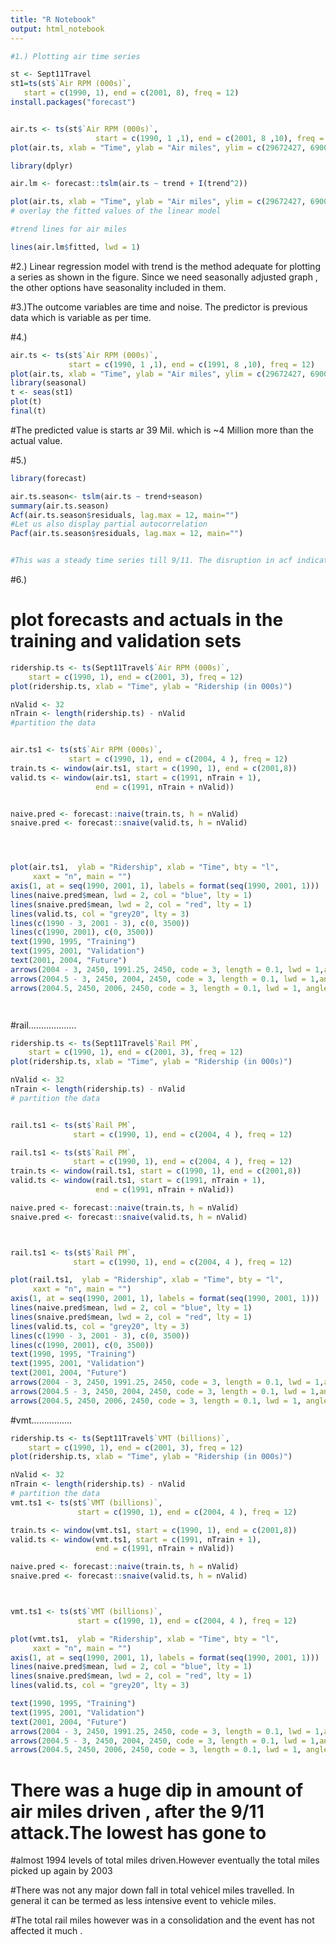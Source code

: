 ---
title: "R Notebook"
output: html_notebook
---


```{r}

#1.) Plotting air time series

st <- Sept11Travel
st1=ts(st$`Air RPM (000s)`, 
   start = c(1990, 1), end = c(2001, 8), freq = 12)
install.packages("forecast")


air.ts <- ts(st$`Air RPM (000s)`, 
                   start = c(1990, 1 ,1), end = c(2001, 8 ,10), freq = 12)
plot(air.ts, xlab = "Time", ylab = "Air miles", ylim = c(29672427, 69003617))

library(dplyr)

air.lm <- forecast::tslm(air.ts ~ trend + I(trend^2))

plot(air.ts, xlab = "Time", ylab = "Air miles", ylim = c(29672427, 69003617))
# overlay the fitted values of the linear model

#trend lines for air miles

lines(air.lm$fitted, lwd = 1)


```

#2.) Linear regression model with trend is the method adequate for plotting a series as shown in the figure. Since we need seasonally adjusted graph , the other options have seasonality included in them.


#3.)The outcome variables are time and noise. The predictor is previous data which is variable as per time.

#4.)
```{r}
air.ts <- ts(st$`Air RPM (000s)`, 
             start = c(1990, 1 ,1), end = c(1991, 8 ,10), freq = 12)
plot(air.ts, xlab = "Time", ylab = "Air miles", ylim = c(29672427, 69003617))
library(seasonal)
t <- seas(st1)
plot(t)
final(t)
```
#The predicted value is starts ar 39 Mil. which is ~4 Million more than the actual value.

#5.)
```{r}
library(forecast)

air.ts.season<- tslm(air.ts ~ trend+season)
summary(air.ts.season)
Acf(air.ts.season$residuals, lag.max = 12, main="")
#Let us also display partial autocorrelation
Pacf(air.ts.season$residuals, lag.max = 12, main="")


#This was a steady time series till 9/11. The disruption in acf indicated the significant change in air miles driven. due to the event
```
#6.)

# plot forecasts and actuals in the training and validation sets



```{r}
ridership.ts <- ts(Sept11Travel$`Air RPM (000s)`, 
    start = c(1990, 1), end = c(2001, 3), freq = 12)
plot(ridership.ts, xlab = "Time", ylab = "Ridership (in 000s)")
```



```{r}
nValid <- 32
nTrain <- length(ridership.ts) - nValid
#partition the data


air.ts1 <- ts(st$`Air RPM (000s)`, 
             start = c(1990, 1), end = c(2004, 4 ), freq = 12)
train.ts <- window(air.ts1, start = c(1990, 1), end = c(2001,8))
valid.ts <- window(air.ts1, start = c(1991, nTrain + 1),
                   end = c(1991, nTrain + nValid))


naive.pred <- forecast::naive(train.ts, h = nValid)
snaive.pred <- forecast::snaive(valid.ts, h = nValid)




plot(air.ts1,  ylab = "Ridership", xlab = "Time", bty = "l", 
     xaxt = "n", main = "") 
axis(1, at = seq(1990, 2001, 1), labels = format(seq(1990, 2001, 1)))
lines(naive.pred$mean, lwd = 2, col = "blue", lty = 1)
lines(snaive.pred$mean, lwd = 2, col = "red", lty = 1)
lines(valid.ts, col = "grey20", lty = 3)
lines(c(1990 - 3, 2001 - 3), c(0, 3500)) 
lines(c(1990, 2001), c(0, 3500))
text(1990, 1995, "Training")
text(1995, 2001, "Validation")
text(2001, 2004, "Future")
arrows(2004 - 3, 2450, 1991.25, 2450, code = 3, length = 0.1, lwd = 1,angle = 30)
arrows(2004.5 - 3, 2450, 2004, 2450, code = 3, length = 0.1, lwd = 1,angle = 30)
arrows(2004.5, 2450, 2006, 2450, code = 3, length = 0.1, lwd = 1, angle = 30)




```

#rail...................

```{r}
ridership.ts <- ts(Sept11Travel$`Rail PM`, 
    start = c(1990, 1), end = c(2001, 3), freq = 12)
plot(ridership.ts, xlab = "Time", ylab = "Ridership (in 000s)")
```
```{r}

nValid <- 32
nTrain <- length(ridership.ts) - nValid
# partition the data


rail.ts1 <- ts(st$`Rail PM`, 
              start = c(1990, 1), end = c(2004, 4 ), freq = 12)

rail.ts1 <- ts(st$`Rail PM`, 
              start = c(1990, 1), end = c(2004, 4 ), freq = 12)
train.ts <- window(rail.ts1, start = c(1990, 1), end = c(2001,8))
valid.ts <- window(rail.ts1, start = c(1991, nTrain + 1),
                   end = c(1991, nTrain + nValid))

naive.pred <- forecast::naive(train.ts, h = nValid)
snaive.pred <- forecast::snaive(valid.ts, h = nValid)



rail.ts1 <- ts(st$`Rail PM`, 
              start = c(1990, 1), end = c(2004, 4 ), freq = 12)

plot(rail.ts1,  ylab = "Ridership", xlab = "Time", bty = "l", 
     xaxt = "n", main = "") 
axis(1, at = seq(1990, 2001, 1), labels = format(seq(1990, 2001, 1)))
lines(naive.pred$mean, lwd = 2, col = "blue", lty = 1)
lines(snaive.pred$mean, lwd = 2, col = "red", lty = 1)
lines(valid.ts, col = "grey20", lty = 3)
lines(c(1990 - 3, 2001 - 3), c(0, 3500)) 
lines(c(1990, 2001), c(0, 3500))
text(1990, 1995, "Training")
text(1995, 2001, "Validation")
text(2001, 2004, "Future")
arrows(2004 - 3, 2450, 1991.25, 2450, code = 3, length = 0.1, lwd = 1,angle = 30)
arrows(2004.5 - 3, 2450, 2004, 2450, code = 3, length = 0.1, lwd = 1,angle = 30)
arrows(2004.5, 2450, 2006, 2450, code = 3, length = 0.1, lwd = 1, angle = 30)

```

#vmt................
```{r}
ridership.ts <- ts(Sept11Travel$`VMT (billions)`, 
    start = c(1990, 1), end = c(2001, 3), freq = 12)
plot(ridership.ts, xlab = "Time", ylab = "Ridership (in 000s)")
```
```{r}
nValid <- 32
nTrain <- length(ridership.ts) - nValid
# partition the data
vmt.ts1 <- ts(st$`VMT (billions)`, 
               start = c(1990, 1), end = c(2004, 4 ), freq = 12)

train.ts <- window(vmt.ts1, start = c(1990, 1), end = c(2001,8))
valid.ts <- window(vmt.ts1, start = c(1991, nTrain + 1),
                   end = c(1991, nTrain + nValid))

naive.pred <- forecast::naive(train.ts, h = nValid)
snaive.pred <- forecast::snaive(valid.ts, h = nValid)



vmt.ts1 <- ts(st$`VMT (billions)`, 
               start = c(1990, 1), end = c(2004, 4 ), freq = 12)

plot(vmt.ts1,  ylab = "Ridership", xlab = "Time", bty = "l", 
     xaxt = "n", main = "") 
axis(1, at = seq(1990, 2001, 1), labels = format(seq(1990, 2001, 1)))
lines(naive.pred$mean, lwd = 2, col = "blue", lty = 1)
lines(snaive.pred$mean, lwd = 2, col = "red", lty = 1)
lines(valid.ts, col = "grey20", lty = 3)

text(1990, 1995, "Training")
text(1995, 2001, "Validation")
text(2001, 2004, "Future")
arrows(2004 - 3, 2450, 1991.25, 2450, code = 3, length = 0.1, lwd = 1,angle = 30)
arrows(2004.5 - 3, 2450, 2004, 2450, code = 3, length = 0.1, lwd = 1,angle = 30)
arrows(2004.5, 2450, 2006, 2450, code = 3, length = 0.1, lwd = 1, angle = 30)
```

# There was a huge dip in amount of air miles driven , after the 9/11 attack.The lowest has gone to 
#almost 1994 levels of total miles driven.However eventually the total miles picked up again by 2003

#There was not any major down fall in total vehicel miles travelled. In general it can be termed as less intensive event to vehicle miles.

#The total rail miles however was in a consolidation and the event has not affected it much .




